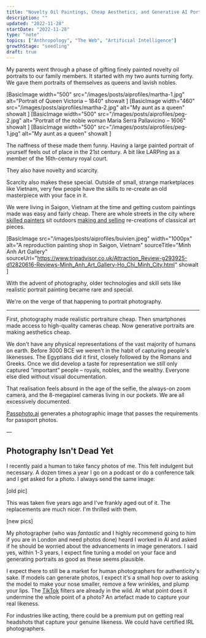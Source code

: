 ```yaml
---
title: "Novelty Oil Paintings, Cheap Aesthetics, and Generative AI Portraits"
description: ""
updated: "2022-11-28"
startDate: "2022-11-28"
type: "note"
topics: ["Anthropology", "The Web", "Artificial Intelligence"]
growthStage: "seedling"
draft: true
---
```



<IntroParagraph>My parents went through a phase of gifting finely painted novelty oil portraits to our family members. It started with my two aunts turning forty. We gave them portraits of themselves as queens and lavish nobles.</IntroParagraph>

<TwoColumn alignItems="top" maxWidth="1000px">

[BasicImage
width="500"
src="/images/posts/aiprofiles/martha-1.jpg"
alt="Portrait of Queen Victoria – 1840"
showalt
]
[BasicImage
width="460"
src="/images/posts/aiprofiles/martha-2.jpg"
alt="My aunt as a queen"
showalt
]
[BasicImage
width="500"
src="/images/posts/aiprofiles/peg-2.jpg"
alt="Portrait of the noble woman Maria Serra Pallavicino – 1606"
showalt
]
[BasicImage
width="500"
src="/images/posts/aiprofiles/peg-1.jpg"
alt="My aunt as a queen"
showalt
]

</TwoColumn>

The naffness of these made them funny. Having a large painted portrait of yourself feels out of place in the 21st century. A bit like LARPing as a member of the 16th-century royal court.

They also have novelty and scarcity.

Scarcity also makes these special. Outside of small, strange marketplaces like Vietnam, very few people have the skills to re-create an old masterpiece with your face in it.

We were living in Saigon, Vietnam at the time and getting custom paintings made was easy and fairly cheap. There are whole streets in the city where [skilled painters](https://flyicarusfly.com/vietnam-art-reproduction/) sit outdoors [making and selling](http://english.vietnamnet.vn/fms/art-entertainment/53436/flourishing-market-for-art-reproduction-in-vietnam.html) re-creations of classical art pieces.

[BasicImage
src="/images/posts/aiprofiles/buivien.jpeg"
width="1000px"
alt="A reproduction painting shop in Saigon, Vietnam"
sourceTitle="Minh Anh Art Gallery"
sourceUrl="https://www.tripadvisor.co.uk/Attraction_Review-g293925-d12820616-Reviews-Minh_Anh_Art_Gallery-Ho_Chi_Minh_City.html"
showalt
]

With the advent of photography, older technologies and skill sets like realistic portrait painting became rare and special.

We're on the verge of that happening to portrait photography.

---

First, photography made realistic portraiture cheap. Then smartphones made access to high-quality cameras cheap. Now generative portraits are making aesthetics cheap.

We don't have any physical representations of the vast majority of humans on
earth. Before 3000 BCE we weren't in the habit of capturing people's
likenesses. The Egyptians did it first, closely followed by the Romans and
Greeks. Once we did develop a taste for representation we still only captured
“important” people – royals, nobles, and the wealthy. Everyone else died
without visual documentation.

That realisation feels absurd in the age of the selfie, the always-on zoom camera, and the 8-megapixel cameras living in our pockets. We are all excessively documented.

<BasicImage width="1000px" src="/images/posts/aiprofiles/passpic.jpg" />

[Passphoto.ai](https://passphoto.ai/) generates a photographic image that passes the requirements for passport photos.

––

## Photography Isn't Dead Yet

I recently paid a human to take fancy photos of me. This felt indulgent but necessary. A dozen times a year I go on a podcast or do a conference talk and I get asked for a photo. I always send the same image:

[old pic]

This was taken five years ago and I've frankly aged out of it. The replacements are much nicer. I'm thrilled with them.

[new pics]

My photographer (who was _fantastic_ and I highly recommend going to him if you are in London and need photos done) heard I worked in AI and asked if he should be worried about the advancements in image generators. I said yes, within 1-3 years, I expect fine tuning a model on your face and generating portraits as good as these seems plausible.

I expect there to still be a market for human photographers for authenticity's sake. If models can generate photos, I expect it's a small hop over to asking the model to make your nose smaller, remove a few wrinkles, and plump your lips. The [TikTok]() filters are already in the wild. At what point does it undermine the whole point of a photo? An artefact made to capture your real likeness.

For industries like acting, there could be a premium put on getting real headshots that capture your genuine likeness. We could have certified IRL photographers.
